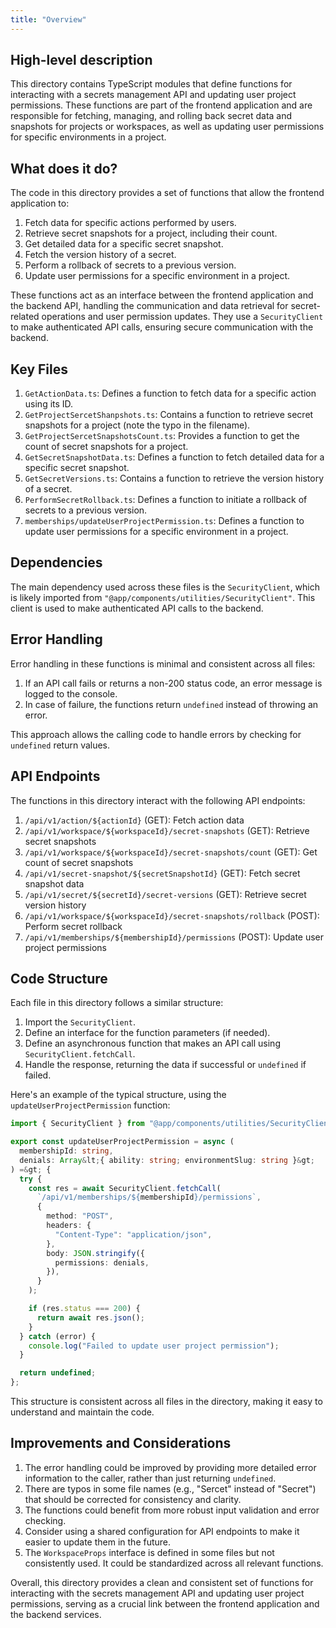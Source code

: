 ```yaml
---
title: "Overview"
---
```


## High-level description
This directory contains TypeScript modules that define functions for interacting with a secrets management API and updating user project permissions. These functions are part of the frontend application and are responsible for fetching, managing, and rolling back secret data and snapshots for projects or workspaces, as well as updating user permissions for specific environments in a project.

## What does it do?
The code in this directory provides a set of functions that allow the frontend application to:

1. Fetch data for specific actions performed by users.
2. Retrieve secret snapshots for a project, including their count.
3. Get detailed data for a specific secret snapshot.
4. Fetch the version history of a secret.
5. Perform a rollback of secrets to a previous version.
6. Update user permissions for a specific environment in a project.

These functions act as an interface between the frontend application and the backend API, handling the communication and data retrieval for secret-related operations and user permission updates. They use a `SecurityClient` to make authenticated API calls, ensuring secure communication with the backend.

## Key Files

1. `GetActionData.ts`: Defines a function to fetch data for a specific action using its ID.
2. `GetProjectSercetShanpshots.ts`: Contains a function to retrieve secret snapshots for a project (note the typo in the filename).
3. `GetProjectSercetSnapshotsCount.ts`: Provides a function to get the count of secret snapshots for a project.
4. `GetSecretSnapshotData.ts`: Defines a function to fetch detailed data for a specific secret snapshot.
5. `GetSecretVersions.ts`: Contains a function to retrieve the version history of a secret.
6. `PerformSecretRollback.ts`: Defines a function to initiate a rollback of secrets to a previous version.
7. `memberships/updateUserProjectPermission.ts`: Defines a function to update user permissions for a specific environment in a project.

## Dependencies
The main dependency used across these files is the `SecurityClient`, which is likely imported from `"@app/components/utilities/SecurityClient"`. This client is used to make authenticated API calls to the backend.

## Error Handling
Error handling in these functions is minimal and consistent across all files:

1. If an API call fails or returns a non-200 status code, an error message is logged to the console.
2. In case of failure, the functions return `undefined` instead of throwing an error.

This approach allows the calling code to handle errors by checking for `undefined` return values.

## API Endpoints
The functions in this directory interact with the following API endpoints:

1. `/api/v1/action/${actionId}` (GET): Fetch action data
2. `/api/v1/workspace/${workspaceId}/secret-snapshots` (GET): Retrieve secret snapshots
3. `/api/v1/workspace/${workspaceId}/secret-snapshots/count` (GET): Get count of secret snapshots
4. `/api/v1/secret-snapshot/${secretSnapshotId}` (GET): Fetch secret snapshot data
5. `/api/v1/secret/${secretId}/secret-versions` (GET): Retrieve secret version history
6. `/api/v1/workspace/${workspaceId}/secret-snapshots/rollback` (POST): Perform secret rollback
7. `/api/v1/memberships/${membershipId}/permissions` (POST): Update user project permissions

## Code Structure
Each file in this directory follows a similar structure:

1. Import the `SecurityClient`.
2. Define an interface for the function parameters (if needed).
3. Define an asynchronous function that makes an API call using `SecurityClient.fetchCall`.
4. Handle the response, returning the data if successful or `undefined` if failed.

Here's an example of the typical structure, using the `updateUserProjectPermission` function:

```typescript
import { SecurityClient } from "@app/components/utilities/SecurityClient";

export const updateUserProjectPermission = async (
  membershipId: string,
  denials: Array&lt;{ ability: string; environmentSlug: string }&gt;
) =&gt; {
  try {
    const res = await SecurityClient.fetchCall(
      `/api/v1/memberships/${membershipId}/permissions`,
      {
        method: "POST",
        headers: {
          "Content-Type": "application/json",
        },
        body: JSON.stringify({
          permissions: denials,
        }),
      }
    );

    if (res.status === 200) {
      return await res.json();
    }
  } catch (error) {
    console.log("Failed to update user project permission");
  }

  return undefined;
};
```

This structure is consistent across all files in the directory, making it easy to understand and maintain the code.

## Improvements and Considerations
1. The error handling could be improved by providing more detailed error information to the caller, rather than just returning `undefined`.
2. There are typos in some file names (e.g., "Sercet" instead of "Secret") that should be corrected for consistency and clarity.
3. The functions could benefit from more robust input validation and error checking.
4. Consider using a shared configuration for API endpoints to make it easier to update them in the future.
5. The `WorkspaceProps` interface is defined in some files but not consistently used. It could be standardized across all relevant functions.

Overall, this directory provides a clean and consistent set of functions for interacting with the secrets management API and updating user project permissions, serving as a crucial link between the frontend application and the backend services.